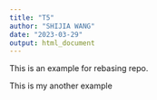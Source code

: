 ```yaml
---
title: "T5"
author: "SHIJIA WANG"
date: "2023-03-29"
output: html_document
---
```


This is an example for rebasing repo.

This is my another example